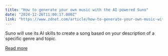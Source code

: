 ```yaml
---
title: "How to generate your own music with the AI-powered Suno"
date: "2024-12-26T11:00:17.000Z"
link: "https://www.zdnet.com/article/how-to-generate-your-own-music-with-the-ai-powered-suno/"
---
```


Suno will use its AI skills to create a song based on your description of a specific genre and topic.

[Read more](https://www.zdnet.com/article/how-to-generate-your-own-music-with-the-ai-powered-suno/)
